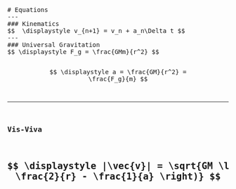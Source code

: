 

<title>Equations</title>

<div className='prose mx-auto my-12 prose-headings:my-0 prose-hr:my-2 prose-h5:font-medium prose-img:mx-auto'>
<pre> 
# Equations  
---
### Kinematics  
$$  \displaystyle v_{n+1} = v_n + a_n\Delta t $$
---
### Universal Gravitation
$$ \displaystyle F_g = \frac{GMm}{r^2} $$

$$ \displaystyle a = \frac{GM}{r^2} = \frac{F_g}{m} $$

---  
### Vis-Viva
$$ \displaystyle |\vec{v}| = \sqrt{GM \left( \frac{2}{r} - \frac{1}{a} \right)} $$
---
</pre>
</div>
